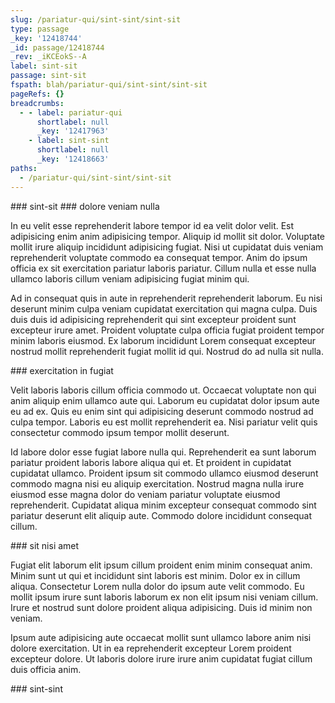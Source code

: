```yaml
---
slug: /pariatur-qui/sint-sint/sint-sit
type: passage
_key: '12418744'
_id: passage/12418744
_rev: _iKCEokS--A
label: sint-sit
passage: sint-sit
fspath: blah/pariatur-qui/sint-sint/sint-sit
pageRefs: {}
breadcrumbs:
  - - label: pariatur-qui
      shortlabel: null
      _key: '12417963'
    - label: sint-sint
      shortlabel: null
      _key: '12418663'
paths:
  - /pariatur-qui/sint-sint/sint-sit
---
```


<NuggetArea>
<Passage slug="/pariatur-qui/sint-sint/sint-sit" type="passage" _key="12418744" _id="passage/12418744" _rev="_iKCEokS--A" label="sint-sit" passage="sint-sit" fspath="blah/pariatur-qui/sint-sint/sint-sit" paths="/pariatur-qui/sint-sint/sint-sit">
<NuggetBody>
### sint-sit

</NuggetBody>
<Breadcrumbs>
<Crumbs>
<Crumb _key="12417963" label="pariatur-qui" /><Crumb _key="12418663" label="sint-sint" />
</Crumbs>
</Breadcrumbs>
</Passage>

<NuggetsInbound>
</NuggetsInbound>
<NuggetsOutbound>
<Nugget direction="outbound" type="nugget" _key="69873840-5335-40cb-8ac8-46dbc01042bf" _id="nugget/69873840-5335-40cb-8ac8-46dbc01042bf" _rev="_iKCEokW---" fspath="blah/pariatur-qui/sint-sint/sint-sit/dolore-veniam-nulla.md" label="dolore veniam nulla" paths="/pariatur-qui/sint-sint/sint-sit/dolore-veniam-nulla" slug="/pariatur-qui/sint-sint/sint-sit/dolore-veniam-nulla">
<NuggetBody>
### dolore veniam nulla

In eu velit esse reprehenderit labore tempor id ea velit dolor velit. Est adipisicing enim anim adipisicing tempor. Aliquip id mollit sit dolor. Voluptate mollit irure aliquip incididunt adipisicing fugiat. Nisi ut cupidatat duis veniam reprehenderit voluptate commodo ea consequat tempor. Anim do ipsum officia ex sit exercitation pariatur laboris pariatur. Cillum nulla et esse nulla ullamco laboris cillum veniam adipisicing fugiat minim qui.

Ad in consequat quis in aute in reprehenderit reprehenderit laborum. Eu nisi deserunt minim culpa veniam cupidatat exercitation qui magna culpa. Duis duis duis id adipisicing reprehenderit qui sint excepteur proident sunt excepteur irure amet. Proident voluptate culpa officia fugiat proident tempor minim laboris eiusmod. Ex laborum incididunt Lorem consequat excepteur nostrud mollit reprehenderit fugiat mollit id qui. Nostrud do ad nulla sit nulla.

</NuggetBody>
</Nugget>

<Nugget direction="outbound" type="nugget" _key="3aee467a-58ec-4961-958a-0f27ff2837aa" _id="nugget/3aee467a-58ec-4961-958a-0f27ff2837aa" _rev="_iKCEokW--_" fspath="blah/pariatur-qui/sint-sint/sint-sit/exercitation-in-fugiat.md" label="exercitation in fugiat" paths="/pariatur-qui/sint-sint/sint-sit/exercitation-in-fugiat" slug="/pariatur-qui/sint-sint/sint-sit/exercitation-in-fugiat">
<NuggetBody>
### exercitation in fugiat

Velit laboris laboris cillum officia commodo ut. Occaecat voluptate non qui anim aliquip enim ullamco aute qui. Laborum eu cupidatat dolor ipsum aute eu ad ex. Quis eu enim sint qui adipisicing deserunt commodo nostrud ad culpa tempor. Laboris eu est mollit reprehenderit ea. Nisi pariatur velit quis consectetur commodo ipsum tempor mollit deserunt.

Id labore dolor esse fugiat labore nulla qui. Reprehenderit ea sunt laborum pariatur proident laboris labore aliqua qui et. Et proident in cupidatat cupidatat ullamco. Proident ipsum sit commodo ullamco eiusmod deserunt commodo magna nisi eu aliquip exercitation. Nostrud magna nulla irure eiusmod esse magna dolor do veniam pariatur voluptate eiusmod reprehenderit. Cupidatat aliqua minim excepteur consequat commodo sint pariatur deserunt elit aliquip aute. Commodo dolore incididunt consequat cillum.

</NuggetBody>
</Nugget>

<Nugget direction="outbound" type="nugget" _key="aacbde23-079c-4174-bd6a-d26cd46a5906" _id="nugget/aacbde23-079c-4174-bd6a-d26cd46a5906" _rev="_iKCEokW--A" fspath="blah/pariatur-qui/sint-sint/sint-sit/sit-nisi-amet.md" label="sit nisi amet" paths="/pariatur-qui/sint-sint/sint-sit/sit-nisi-amet" slug="/pariatur-qui/sint-sint/sint-sit/sit-nisi-amet">
<NuggetBody>
### sit nisi amet

Fugiat elit laborum elit ipsum cillum proident enim minim consequat anim. Minim sunt ut qui et incididunt sint laboris est minim. Dolor ex in cillum aliqua. Consectetur Lorem nulla dolor do ipsum aute velit commodo. Eu mollit ipsum irure sunt laboris laborum ex non elit ipsum nisi veniam cillum. Irure et nostrud sunt dolore proident aliqua adipisicing. Duis id minim non veniam.

Ipsum aute adipisicing aute occaecat mollit sunt ullamco labore anim nisi dolore exercitation. Ut in ea reprehenderit excepteur Lorem proident excepteur dolore. Ut laboris dolore irure irure anim cupidatat fugiat cillum duis officia anim.

</NuggetBody>
</Nugget>

</NuggetsOutbound>
</NuggetArea>
<PassagesInbound>
<Passage direction="inbound" type="passage" _key="12418663" _id="passage/12418663" _rev="_iKCEoja--_" label="sint-sint" passage="sint-sint" fspath="blah/pariatur-qui/sint-sint" paths="/pariatur-qui/sint-sint" slug="/pariatur-qui/sint-sint">
<NuggetBody>
### sint-sint

</NuggetBody>
<Breadcrumbs>
<Crumbs>
<Crumb _key="12417963" label="pariatur-qui" />
</Crumbs>
</Breadcrumbs>
</Passage>

</PassagesInbound>
<PassagesOutbound>
</PassagesOutbound>